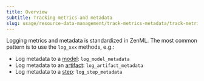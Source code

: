 ---
title: Overview
subtitle: Tracking metrics and metadata
slug: usage/resource-data-management/track-metrics-metadata/track-metrics-metadata
---


Logging metrics and metadata is standardized in ZenML. The most common pattern is to use the `log_xxx` methods, e.g.:

* Log metadata to a [model](attach-metadata-to-a-model.mdx): `log_model_metadata`
* Log metadata to an [artifact](attach-metadata-to-an-artifact.mdx): `log_artifact_metadata`
* Log metadata to a [step](attach-metadata-to-steps.mdx): `log_step_metadata`

